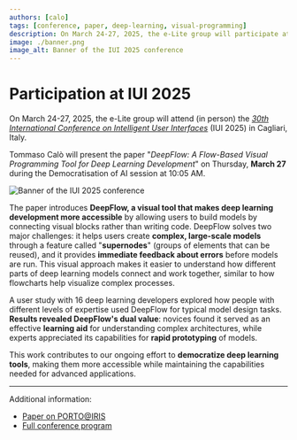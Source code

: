 ```yaml
---
authors: [calo]
tags: [conference, paper, deep-learning, visual-programming]
description: On March 24-27, 2025, the e-Lite group will participate at the 30th International Conference on Intelligent User Interfaces (IUI 2025) in Cagliari, Italy. Tommaso Calò will present a paper on DeepFlow, a flow-based visual programming tool for deep learning development.
image: ./banner.png
image_alt: Banner of the IUI 2025 conference
---
```



# Participation at IUI 2025

On March 24-27, 2025, the e-Lite group will attend (in person) the [_30th International Conference on Intelligent User Interfaces_](https://iui.acm.org/2025/) (IUI 2025) in Cagliari, Italy.

Tommaso Calò will present the paper "_DeepFlow: A Flow-Based Visual Programming Tool for Deep Learning Development_" on Thursday, **March 27** during the Democratisation of AI session at 10:05 AM.

<p className="text--center"><img src={banner} alt="Banner of the IUI 2025 conference"></img></p>

<!-- truncate -->
The paper introduces **DeepFlow, a visual tool that makes deep learning development more accessible** by allowing users to build models by connecting visual blocks rather than writing code. DeepFlow solves two major challenges: it helps users create **complex, large-scale models** through a feature called "**supernodes**" (groups of elements that can be reused), and it provides **immediate feedback about errors** before models are run. This visual approach makes it easier to understand how different parts of deep learning models connect and work together, similar to how flowcharts help visualize complex processes.

A user study with 16 deep learning developers explored how people with different levels of expertise used DeepFlow for typical model design tasks. **Results revealed DeepFlow's dual value**: novices found it served as an effective **learning aid** for understanding complex architectures, while experts appreciated its capabilities for **rapid prototyping** of models. 

This work contributes to our ongoing effort to **democratize deep learning tools**, making them more accessible while maintaining the capabilities needed for advanced applications.

---

Additional information:

* [Paper on PORTO@IRIS](https://iris.polito.it/handle/11583/2996663)
* [Full conference program](https://iui.acm.org/2025/program_at_a_glance.html)
